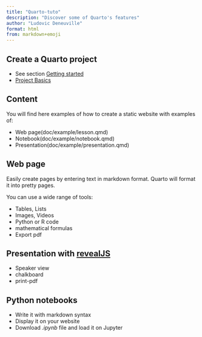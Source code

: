 ```yaml
---
title: "Quarto-tuto"
description: "Discover some of Quarto's features"
author: "Ludovic Deneuville"
format: html
from: markdown+emoji
---
```



## Create a Quarto project

- See section [Getting started](doc/getting-started.qmd)
- [Project Basics](https://quarto.org/docs/projects/quarto-projects.html){.external target="_blank"}


## Content

You will find here examples of how to create a static website with examples of:

- Web page(doc/example/lesson.qmd)
- Notebook(doc/example/notebook.qmd)
- Presentation(doc/example/presentation.qmd)


## Web page

Easily create pages by entering text in markdown format. Quarto will format it into pretty pages.

You can use a wide range of tools:

- Tables, Lists
- Images, Videos
- Python or R code
- mathematical formulas
- Export pdf


## Presentation with [revealJS](https://quarto.org/docs/presentations/revealjs/){.external target="_blank"}

- Speaker view
- chalkboard
- print-pdf


## Python notebooks

- Write it with markdown syntax
- Display it on your website
- Download *.ipynb* file and load it on Jupyter



